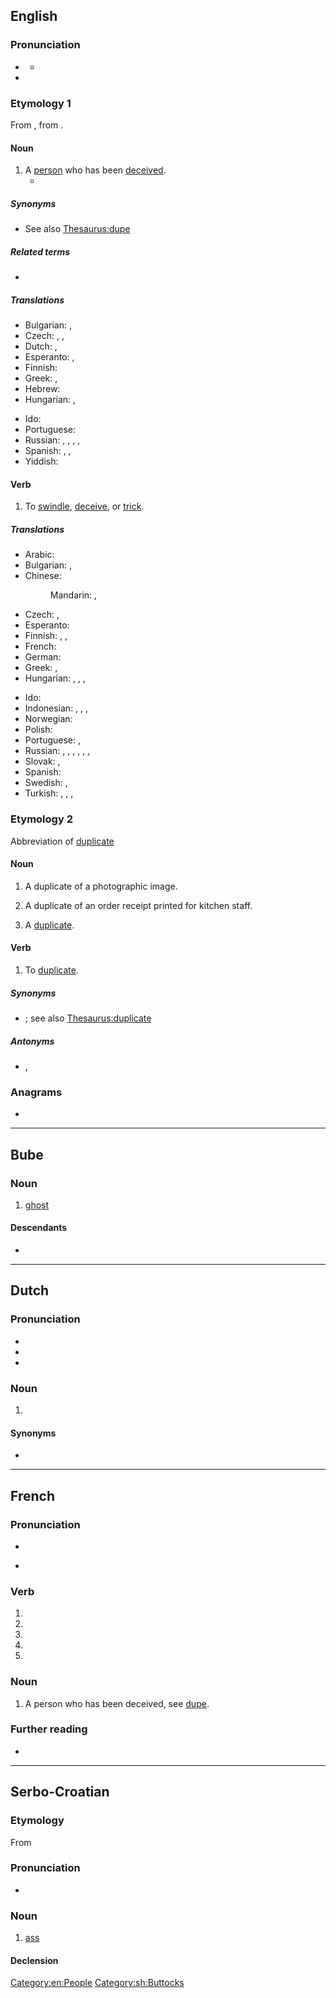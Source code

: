 {{also|dupé|dupę|düpe}}
==English==

===Pronunciation===
* {{a|UK}} {{IPA|en|/djuːp/}}
** {{audio|en|LL-Q1860 (eng)-Vealhurl-dupe.wav|Audio (UK)}}
* {{hyphenation|en|dupe}}

===Etymology 1===
From {{etyl|fr|en}} {{m|fr|duper}}, from {{etyl|frm|en}} {{m|frm|duppe}}.

====Noun====
{{en-noun}}

# A [[person]] who has been [[deceive]]d.
#* {{quote-book|en|year=1813|author=[[s:Author:Jane Austen|Jane Austen]]|title=[[s:Pride and Prejudice|Pride and Prejudice]]|section=[[s:Pride and Prejudice/Chapter 55|Chapter 55]]|passage=It would vex me, indeed, to see you again the '''dupe''' of Miss Bingley's pretended regard.}}

=====Synonyms=====
* See also [[Thesaurus:dupe]]

=====Related terms=====
* {{l|en|dupery}}

=====Translations=====
{{trans-top|deceived person}}
* Bulgarian: {{t|bg|лековерник|m}}, {{t+|bg|будала|m}}
* Czech: {{t|cs|napálený|m}}, {{t|cs|oklamaný|m}}, {{t|cs|podvedený|m}}
* Dutch: {{t+|nl|gedupeerde|m|f}}, {{t+|nl|bedrogene|m|f}}
* Esperanto: {{t|eo|trompito}}, {{t|eo|trompato}}
* Finnish: {{t+|fi|houkka}}
* Greek: {{t+|el|κορόιδο|n}}, {{t+|el|αγαθιάρης|m}}
* Hebrew: {{t+|he|פראייר|m|tr=frayer}}
* Hungarian: {{t+|hu|balek}}, {{t|hu|palimadár}}
{{trans-mid}}
* Ido: {{t+|io|dupo}}
* Portuguese: {{t+|pt|ludibriado|m}}
* Russian: {{t+|ru|простофи́ля|m|f}}, {{t|ru|[[несообрази́тельный]] [[челове́к]]|m}}, {{t|ru|[[жертва́]] [[обман|обма́на]]|f}}, {{qualifier|partly}} {{t|ru|[[легкове́рный]] [[челове́к]]|m}}, {{t+|ru|фра́ер|m|sc=Cyrl}} {{qualifier|slang}}
* Spanish: {{t+|es|incauto}}, {{t+|es|engrupido}}, {{t+|es|engañado|m}}
* Yiddish: {{t|yi|יאָלד|m}}
{{trans-bottom}}

====Verb====
{{en-verb|dup}}

# To [[swindle]], [[deceive]], or [[trick]].

=====Translations=====
{{trans-top|to swindle, deceive, or trick}}
* Arabic: {{t|ar|يخدع}}
* Bulgarian: {{t+|bg|мамя}}, {{t+|bg|измамвам}}
* Chinese:
*: Mandarin: {{t+|cmn|欺騙}}, {{t+|cmn|上當}}
* Czech: {{t+|cs|oklamat}}, {{t+|cs|napálit}}
* Esperanto: {{t|eo|trompi}}
* Finnish: {{t+|fi|puijata}}, {{t|fi|höynäyttää}}, {{t+|fi|narrata}}
* French: {{t+|fr|duper}}
* German: {{t+|de|überlisten}}
* Greek: {{t+|el|κοροϊδεύω}}, {{t+|el|εξαπατώ}}
* Hungarian: {{t+|hu|rászed}}, {{t+|hu|becsap}}, {{t+|hu|átvág}}, {{t|hu|palira vesz}}
{{trans-mid}}
* Ido: {{t+|io|dupigar}}
* Indonesian: {{t+|id|tipu|alt=menipu}}, {{t+|id|akal|alt=mengakali}}, {{t+|id|bodoh|alt=membodohi}}, {{t+|id|memperdaya}}
* Norwegian: {{t|no|dupere}}
* Polish: {{t+|pl|oszukiwać}}
* Portuguese: {{t+|pt|enganar}}, {{t+|pt|defraudar}}
* Russian: {{t+|ru|обма́нывать|impf}}, {{t+|ru|одура́чивать|impf}}, {{t+|ru|вводи́ть в заблужде́ние|impf}}, {{qualifier|partly}} {{t+|ru|ловчи́ть|impf}}, {{qualifier|informal}} {{t+|ru|надува́ть|impf}}, {{qualifier|informal}} {{t+|ru|разводи́ть|impf}}, {{qualifier|informal}} {{t+|ru|кида́ть|impf}}
* Slovak: {{t|sk|podviesť}}, {{t|sk|oklamať}}
* Spanish: {{t+|es|engañar}}
* Swedish: {{t+|sv|dupera}}, {{t+|sv|lura}}
* Turkish: {{t+|tr|aldatmak}}, {{t+|tr|kandırmak}}, {{t|tr|keklemek}} {{qualifier|slang}}, {{t+|tr|söğüşlemek}} {{qualifier|slang}}
{{trans-bottom}}

===Etymology 2===
Abbreviation of [[duplicate]]

====Noun====
{{en-noun}}

# {{lb|en|photography}} A duplicate of a photographic image.
# {{lb|en|restaurant industry}} A duplicate of an order receipt printed for kitchen staff.
# {{lb|en|informal}} A [[duplicate]].

====Verb====
{{en-verb|dup}}

# {{lb|en|transitive}} To [[duplicate]].
#: {{ux|en|Can you '''dupe''' this photo for me?}}

=====Synonyms=====
* {{l|en|double}}; see also [[Thesaurus:duplicate]]

=====Antonyms=====
* {{l|en|dedupe}}, {{l|en|halve}}

===Anagrams===
* {{anagrams|en|a=depu|E'd up|pued}}

[[Category:en:People]]

----

==Bube==

===Noun===
{{head|bvb|nouns}}

# [[ghost]]

====Descendants====
* {{desc|en|duppy}}

----

==Dutch==

===Pronunciation===
*{{audio|nl|Nl-dupe.ogg}}
*{{IPA|nl|/ˈdypə/}}
*{{hyphenation|nl|du|pe}}

===Noun===
{{nl-noun|m|dupes|-}}
#{{l|en|victim}}

====Synonyms====
*{{l|nl|slachtoffer}}

----

==French==

===Pronunciation===
* {{fr-IPA|pos=vnv}}
* {{a|Quebec}} {{IPA|fr|/dzʏp/}}

===Verb===
{{head|fr|verb form}}

# {{inflection of|fr|duper||1|s|pres|indc}}
# {{inflection of|fr|duper||3|s|pres|indc}}
# {{inflection of|fr|duper||1|s|pres|subj}}
# {{inflection of|fr|duper||3|s|pres|subj}}
# {{inflection of|fr|duper||2|s|impr}}

===Noun===
{{fr-noun|f}}

# A person who has been deceived, see [[dupe#English|dupe]].

===Further reading===
* {{R:TLFi}}

----

==Serbo-Croatian==

===Etymology===
From {{inh|sh|sla-pro|*dupę}}

===Pronunciation===
* {{IPA|sh|/dûpe/}}

===Noun===
{{sh-noun|g=n|head=dȕpe}}

# {{lb|sh|vulgar}} [[ass]]
#: {{ux|sh|Imaš l(ij)epo '''dupe'''.|inline=1|You have a nice '''ass'''.}}
#: {{syn|sh|gùzica}}

====Declension====
{{sh-decl-noun
|dȕpe|dupèta
|dupeta|dupétā
|dupetu|dupetima
|dupe|dupeta
|dupe|dupeta
|dupetu|dupetima
|dupetom|dupetima
}}

[[Category:sh:Buttocks]]